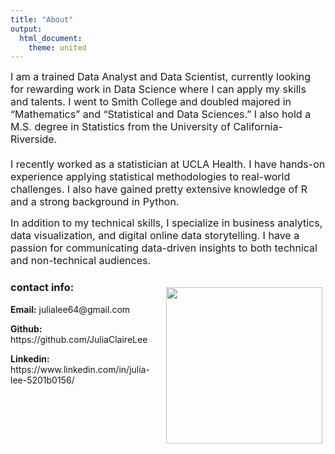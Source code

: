 ```yaml
---
title: "About"
output: 
  html_document:
    theme: united
---
```


<font size="3">
I am a trained Data Analyst and Data Scientist, currently looking for rewarding work in Data Science where I can apply my skills and talents. I went to Smith College and doubled majored in "Mathematics" and "Statistical and Data Sciences." I also hold a M.S. degree in Statistics from the University of California-Riverside. \
\
I recently worked as a statistician at UCLA Health. I have hands-on experience applying statistical methodologies to real-world challenges. I also have gained pretty extensive knowledge of R and a strong background in Python. \


In addition to my technical skills, I specialize in business analytics, data visualization, and digital online data storytelling. I have a passion for communicating data-driven insights to both technical and non-technical audiences.
 </font> 

<div class="wrap"> ![](194425086_4193246774066940_7270543670241906765_n copy.jpg){width=250px} 
</div>

<style>
 .wrap {
   float: right; 
   margin: 5px;
  }
</style>

### contact info:
$\textbf{Email:}$ julialee64@gmail.com 

$\textbf{Github:}$ https://github.com/JuliaClaireLee

$\textbf{Linkedin:}$ 
https://www.linkedin.com/in/julia-lee-5201b0156/







